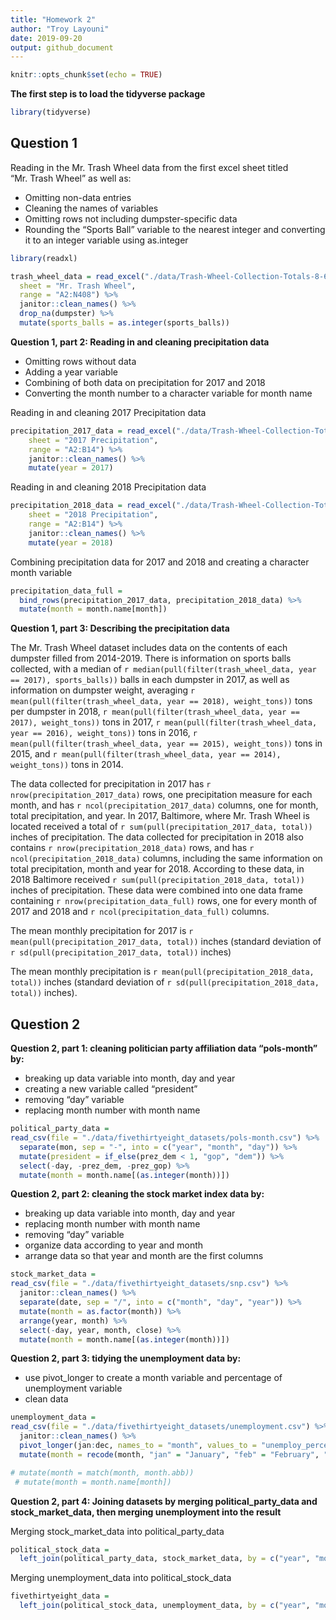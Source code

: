 ```yaml
---
title: "Homework 2"
author: "Troy Layouni"
date: 2019-09-20
output: github_document
---
```


```r
knitr::opts_chunk$set(echo = TRUE)
```


**The first step is to load the tidyverse package**

```r
library(tidyverse) 
```

## Question 1

Reading in the Mr. Trash Wheel data from the first excel sheet titled "Mr. Trash Wheel" as well as:

  * Omitting non-data entries 
  * Cleaning the names of variables
  * Omitting rows not including dumpster-specific data
  * Rounding the "Sports Ball" variable to the nearest integer and converting it to an integer variable using as.integer

```r
library(readxl)

trash_wheel_data = read_excel("./data/Trash-Wheel-Collection-Totals-8-6-19.xlsx",
  sheet = "Mr. Trash Wheel", 
  range = "A2:N408") %>% 
  janitor::clean_names() %>%
  drop_na(dumpster) %>% 
  mutate(sports_balls = as.integer(sports_balls))
```

**Question 1, part 2: Reading in and cleaning precipitation data**

  * Omitting rows without data
  * Adding a year variable
  * Combining of both data on precipitation for 2017 and 2018
  * Converting the month number to a character variable for month name

Reading in and cleaning 2017 Precipitation data

```r
precipitation_2017_data = read_excel("./data/Trash-Wheel-Collection-Totals-8-6-19.xlsx",
    sheet = "2017 Precipitation",
    range = "A2:B14") %>% 
    janitor::clean_names() %>%
    mutate(year = 2017) 
```

Reading in and cleaning 2018 Precipitation data

```r
precipitation_2018_data = read_excel("./data/Trash-Wheel-Collection-Totals-8-6-19.xlsx",
    sheet = "2018 Precipitation",
    range = "A2:B14") %>% 
    janitor::clean_names() %>%
    mutate(year = 2018)    
```

Combining precipitation data for 2017 and 2018 and creating a character month variable 

```r
precipitation_data_full =
  bind_rows(precipitation_2017_data, precipitation_2018_data) %>% 
  mutate(month = month.name[month])
```

**Question 1, part 3: Describing the precipitation data**

The Mr. Trash Wheel dataset includes data on the contents of each dumpster filled from 2014-2019. There is information on sports balls collected, with a median of `r median(pull(filter(trash_wheel_data, year == 2017), sports_balls))` balls in each dumpster in 2017, as well as information on dumpster weight, averaging  `r mean(pull(filter(trash_wheel_data, year == 2018), weight_tons))` tons per dumpster in 2018, `r mean(pull(filter(trash_wheel_data, year == 2017), weight_tons))` tons in 2017, `r mean(pull(filter(trash_wheel_data, year == 2016), weight_tons))` tons in 2016,  `r mean(pull(filter(trash_wheel_data, year == 2015), weight_tons))` tons in 2015, and `r mean(pull(filter(trash_wheel_data, year == 2014), weight_tons))` tons in 2014. 

The data collected for precipitation in 2017 has `r nrow(precipitation_2017_data)` rows, one precipitation measure for each month, and has `r ncol(precipitation_2017_data)` columns, one for month, total precipitation, and year. In 2017, Baltimore, where Mr. Trash Wheel is located received a total of `r sum(pull(precipitation_2017_data, total))` inches of precipitation. The data collected for precipitation in 2018 also contains `r nrow(precipitation_2018_data)` rows, and has `r ncol(precipitation_2018_data)` columns, including the same information on total precipitation, month and year for 2018. According to these data, in 2018 Baltimore received `r sum(pull(precipitation_2018_data, total))` inches of precipitation.
These data were combined into one data frame containing `r nrow(precipitation_data_full)` rows, one for every month of 2017 and 2018 and `r ncol(precipitation_data_full)` columns. 

The mean monthly precipitation for 2017 is `r mean(pull(precipitation_2017_data, total))` inches (standard deviation of `r sd(pull(precipitation_2017_data, total))` inches)

The mean monthly precipitation is `r mean(pull(precipitation_2018_data, total))` inches (standard deviation of `r sd(pull(precipitation_2018_data, total))` inches). 

## Question 2

**Question 2, part 1: cleaning politician party affiliation data "pols-month" by:**

* breaking up data variable into month, day and year 
* creating a new variable called "president"
* removing "day" variable
* replacing month number with month name 

```r
political_party_data = 
read_csv(file = "./data/fivethirtyeight_datasets/pols-month.csv") %>%
  separate(mon, sep = "-", into = c("year", "month", "day")) %>% 
  mutate(president = if_else(prez_dem < 1, "gop", "dem")) %>% 
  select(-day, -prez_dem, -prez_gop) %>% 
  mutate(month = month.name[(as.integer(month))])
```

**Question 2, part 2: cleaning the stock market index data by:**

* breaking up data variable into month, day and year 
* replacing month number with month name 
* removing "day" variable 
* organize data according to year and month
* arrange data so that year and month are the first columns

```r
stock_market_data = 
read_csv(file = "./data/fivethirtyeight_datasets/snp.csv") %>%
  janitor::clean_names() %>% 
  separate(date, sep = "/", into = c("month", "day", "year")) %>% 
  mutate(month = as.factor(month)) %>% 
  arrange(year, month) %>%
  select(-day, year, month, close) %>% 
  mutate(month = month.name[(as.integer(month))]) 
```

**Question 2, part 3: tidying the unemployment data by:** 

* use pivot_longer to create a month variable and percentage of unemployment variable 
* clean data 

```r
unemployment_data = 
read_csv(file = "./data/fivethirtyeight_datasets/unemployment.csv") %>%
  janitor::clean_names() %>% 
  pivot_longer(jan:dec, names_to = "month", values_to = "unemploy_percent") %>% 
  mutate(month = recode(month, "jan" = "January", "feb" = "February", "mar" = "March", "apr" = "April", "jun" = "June", "jul" = "July", "aug" = "August", "sep" = "September", "oct" = "October", "nov" = "November", "dec" = "December"))

# mutate(month = match(month, month.abb)) 
 # mutate(month = month.name[month]) 
```

**Question 2, part 4: Joining datasets by merging political_party_data and stock_market_data, then merging unemployment into the result**

Merging stock_market_data into political_party_data

```r
political_stock_data = 
  left_join(political_party_data, stock_market_data, by = c("year", "month"))
```

Merging unemployment_data into political_stock_data

```r
fivethirtyeight_data = 
  left_join(political_stock_data, unemployment_data, by = c("year", "month"))
```








